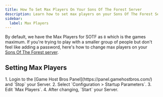 ```yaml
---
title: How To Set Max Players On Your Sons Of The Forest Server
description: Learn how to set max players on your Sons Of The Forest Server
sidebar:
  label: Max Players
---
```


By default, we have the Max Players for SOTF as `8` which is the games maximum. If you're trying to play with a smaller group of people but don't feel like adding a password, here's how to change max players on your [Sons Of The Forest server](https://www.gamehostbros.com/sons-of-the-forest-server-hosting/).

## Setting Max Players

<Steps>
1. Login to the [Game Host Bros Panel](https://panel.gamehostbros.com/) and `Stop` your Server.
2. Select `Configuration > Startup Parameters`.
3. Edit `Max Players`.
4. After changing, `Start` your Server.
</Steps>
